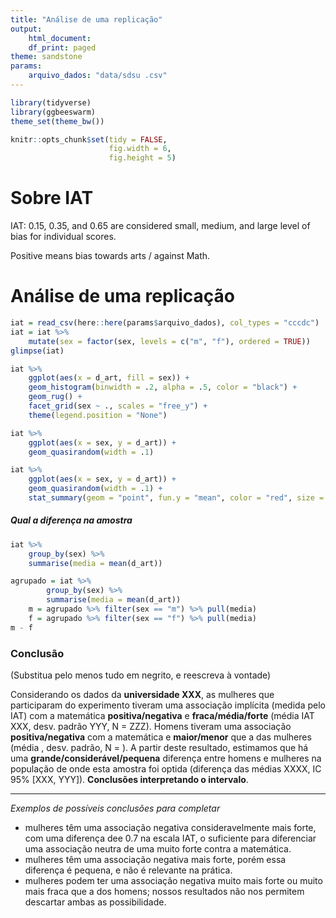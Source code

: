 ```yaml
---
title: "Análise de uma replicação"
output:
    html_document:
    df_print: paged
theme: sandstone
params: 
    arquivo_dados: "data/sdsu .csv"
---
```


```r
library(tidyverse)
library(ggbeeswarm)
theme_set(theme_bw())

knitr::opts_chunk$set(tidy = FALSE,
                      fig.width = 6,
                      fig.height = 5)

```

# Sobre IAT

IAT: 0.15, 0.35, and 0.65 are considered small, medium, and large level of bias for individual scores.

Positive means bias towards arts / against Math.

# Análise de uma replicação

```r
iat = read_csv(here::here(params$arquivo_dados), col_types = "cccdc")
iat = iat %>% 
    mutate(sex = factor(sex, levels = c("m", "f"), ordered = TRUE))
glimpse(iat)
```

```r
iat %>%
    ggplot(aes(x = d_art, fill = sex)) +
    geom_histogram(binwidth = .2, alpha = .5, color = "black") +
    geom_rug() +
    facet_grid(sex ~ ., scales = "free_y") + 
    theme(legend.position = "None")
```


```r
iat %>% 
    ggplot(aes(x = sex, y = d_art)) + 
    geom_quasirandom(width = .1)
```



```r
iat %>% 
    ggplot(aes(x = sex, y = d_art)) + 
    geom_quasirandom(width = .1) + 
    stat_summary(geom = "point", fun.y = "mean", color = "red", size = 5)
```

##### Qual a diferença na amostra

```r
iat %>% 
    group_by(sex) %>% 
    summarise(media = mean(d_art))
```


```r
agrupado = iat %>% 
        group_by(sex) %>% 
        summarise(media = mean(d_art))
    m = agrupado %>% filter(sex == "m") %>% pull(media)
    f = agrupado %>% filter(sex == "f") %>% pull(media)
m - f
```


### Conclusão

(Substitua pelo menos tudo em negrito, e reescreva à vontade)

Considerando os dados da **universidade XXX**, as mulheres que participaram do experimento tiveram uma associação implícita (medida pelo IAT) com a matemática **positiva/negativa** e **fraca/média/forte** (média IAT XXX, desv. padrão YYY, N = ZZZ). Homens tiveram uma associação **positiva/negativa** com a matemática e **maior/menor** que a das mulheres (média , desv. padrão, N = ). A partir deste resultado, estimamos que há uma **grande/considerável/pequena** diferença entre homens e mulheres na população de onde esta amostra foi optida (diferença das médias XXXX, IC 95% [XXX, YYY]). **Conclusões interpretando o intervalo**.

--- 
*Exemplos de possíveis conclusões para completar*

  * mulheres têm uma associação negativa consideravelmente mais forte, com uma diferença dee 0.7 na escala IAT, o suficiente para diferenciar uma associação neutra de uma muito forte contra a matemática.
  * mulheres têm uma associação negativa mais forte, porém essa diferença é pequena, e não é relevante na prática. 
  * mulheres podem ter uma associação negativa muito mais forte ou muito mais fraca que a dos homens; nossos resultados não nos permitem descartar ambas as possibilidade.
